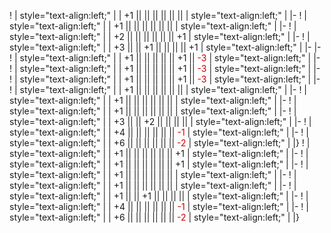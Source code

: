 {{Ship/EquipmentBonuses|Kai Ni|class=<includeonly>mw-collapsed</includeonly>}}
! {{RedGunHeavy}}{{EquipmentLink|35.6cm Twin Gun Mount (Dazzle Camouflage)}}
| style="text-align:left;" | 
| +1 || || || || || || 
| style="text-align:left;" | 
|-
! {{RedGunHeavy}}{{EquipmentLink|35.6cm Triple Gun Mount Kai (Dazzle Camouflage)}}
| style="text-align:left;" | 
| +1 || || || || || || 
| style="text-align:left;" | 
|-
! {{RedGunHeavy}}{{EquipmentLink|35.6cm Twin Gun Mount Kai}}
| style="text-align:left;" | 
| +2 || || || || || || +1
| style="text-align:left;" | 
|-
! {{RedGunHeavy}}{{EquipmentLink|35.6cm Twin Gun Mount Kai Ni}}
| style="text-align:left;" | 
| +3 || || +1 || || || || +1
| style="text-align:left;" | 
|-
{{Ship/EquipmentBonuses/Header}}
|-
! {{RedGunHeavy}}{{EquipmentLink|16inch Mk.I Triple Gun Mount}}
| style="text-align:left;" | 
| +1 || || || || || +1 || <font color=#CC0000>-3</font>
| style="text-align:left;" | 
|-
! {{RedGunHeavy}}{{EquipmentLink|16inch Mk.I Triple Gun Mount + AFCT Kai}}
| style="text-align:left;" | 
| +1 || || || || || +1 || <font color=#CC0000>-3</font>
| style="text-align:left;" | 
|-
! {{RedGunHeavy}}{{EquipmentLink|16inch Mk.I Triple Gun Mount Kai + FCR Type 284}}
| style="text-align:left;" | 
| +1 || || || || || +1 || <font color=#CC0000>-3</font>
| style="text-align:left;" | 
|-
! {{RedGunHeavy}}{{EquipmentLink|16inch Triple Gun Mount Mk.6 mod.2}}
| style="text-align:left;" | 
| +1 || || || || || ||
| style="text-align:left;" | 
{{Ship/EquipmentBonuses/Header}}
|-
! {{RedAmmo}}{{EquipmentLink|Type 1 Armor Piercing Shell Kai}}
| style="text-align:left;" | 
| +1 || || || || || || 
| style="text-align:left;" | 
|-
! {{GreenAmmo}}{{EquipmentLink|Type 3 Shell}}
| style="text-align:left;" | 
| +1 || || || || || ||
| style="text-align:left;" | 
|-
! {{GreenAmmo}}{{EquipmentLink|Type 3 Shell Kai}}
| style="text-align:left;" | 
| +3 || || +2 || || || ||
| style="text-align:left;" | 
|-
! {{Searchlight}}{{EquipmentLink|Searchlight}}
| style="text-align:left;" | 
| +4 || || || || || ||  <font color=#CC0000>-1</font> 
| style="text-align:left;" | 
|-
! {{Searchlight}}{{EquipmentLink|Type 96 150cm Searchlight}}
| style="text-align:left;" | 
| +6 || || || || || ||  <font color=#CC0000>-2</font> 
| style="text-align:left;" | 
|}
{{Ship/EquipmentBonuses|class=<includeonly>mw-collapsed</includeonly>}}
! {{RedGunHeavy}}{{EquipmentLink|35.6cm Twin Gun Mount Kai}}
| style="text-align:left;" | 
| +1 || || || || || || +1
| style="text-align:left;" | 
|-
! {{RedGunHeavy}}{{EquipmentLink|35.6cm Twin Gun Mount Kai Ni}}
| style="text-align:left;" | 
| +1 || || || || || || +1
| style="text-align:left;" | 
|-
! {{RedGunHeavy}}{{EquipmentLink|16inch Triple Gun Mount Mk.6 mod.2}}
| style="text-align:left;" | 
| +1 || || || || || ||
| style="text-align:left;" |
|-
! {{RedAmmo}}{{EquipmentLink|Type 1 Armor Piercing Shell Kai}}
| style="text-align:left;" | 
| +1 || || || || || || 
| style="text-align:left;" | 
|-
! {{GreenAmmo}}{{EquipmentLink|Type 3 Shell Kai}}
| style="text-align:left;" | 
| +1 || || +1 || || || ||
| style="text-align:left;" | 
|-
! {{Searchlight}}{{EquipmentLink|Searchlight}}
| style="text-align:left;" | 
| +4 || || || || || ||  <font color=#CC0000>-1</font> 
| style="text-align:left;" | 
|-
! {{Searchlight}}{{EquipmentLink|Type 96 150cm Searchlight}}
| style="text-align:left;" | 
| +6 || || || || || ||  <font color=#CC0000>-2</font> 
| style="text-align:left;" | 
|}